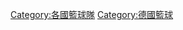{{Commons category|Basketball teams of Germany}}

[[Category:各國籃球隊|Category:各國籃球隊]]
[[Category:德國籃球|Category:德國籃球]]